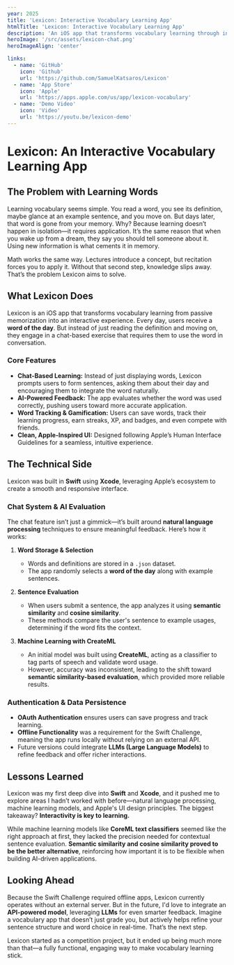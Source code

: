 ```yaml
---
year: 2025
title: 'Lexicon: Interactive Vocabulary Learning App'
htmlTitle: 'Lexicon: Interactive Vocabulary Learning App'
description: 'An iOS app that transforms vocabulary learning through interactive chat-based exercises and AI-powered feedback.'
heroImage: '/src/assets/lexicon-chat.png'
heroImageAlign: 'center'

links:
  - name: 'GitHub'
    icon: 'Github'
    url: 'https://github.com/SamuelKatsaros/Lexicon'
  - name: 'App Store'
    icon: 'Apple'
    url: 'https://apps.apple.com/us/app/lexicon-vocabulary'
  - name: 'Demo Video' 
    icon: 'Video'
    url: 'https://youtu.be/lexicon-demo'
---
```


# Lexicon: An Interactive Vocabulary Learning App

## The Problem with Learning Words  

Learning vocabulary seems simple. You read a word, you see its definition, maybe glance at an example sentence, and you move on. But days later, that word is gone from your memory. Why? Because learning doesn’t happen in isolation—it requires application. It’s the same reason that when you wake up from a dream, they say you should tell someone about it. Using new information is what cements it in memory.  

Math works the same way. Lectures introduce a concept, but recitation forces you to apply it. Without that second step, knowledge slips away. That’s the problem Lexicon aims to solve.  

## What Lexicon Does  

Lexicon is an iOS app that transforms vocabulary learning from passive memorization into an interactive experience. Every day, users receive a **word of the day**. But instead of just reading the definition and moving on, they engage in a chat-based exercise that requires them to use the word in conversation.  

### Core Features  

- **Chat-Based Learning:** Instead of just displaying words, Lexicon prompts users to form sentences, asking them about their day and encouraging them to integrate the word naturally.  
- **AI-Powered Feedback:** The app evaluates whether the word was used correctly, pushing users toward more accurate application.  
- **Word Tracking & Gamification:** Users can save words, track their learning progress, earn streaks, XP, and badges, and even compete with friends.  
- **Clean, Apple-Inspired UI:** Designed following Apple’s Human Interface Guidelines for a seamless, intuitive experience.  

## The Technical Side  

Lexicon was built in **Swift** using **Xcode**, leveraging Apple’s ecosystem to create a smooth and responsive interface.  

### Chat System & AI Evaluation  

The chat feature isn’t just a gimmick—it’s built around **natural language processing** techniques to ensure meaningful feedback. Here’s how it works:  

1. **Word Storage & Selection**  
   - Words and definitions are stored in a `.json` dataset.  
   - The app randomly selects a **word of the day** along with example sentences.  

2. **Sentence Evaluation**  
   - When users submit a sentence, the app analyzes it using **semantic similarity** and **cosine similarity**.  
   - These methods compare the user's sentence to example usages, determining if the word fits the context.  

3. **Machine Learning with CreateML**  
   - An initial model was built using **CreateML**, acting as a classifier to tag parts of speech and validate word usage.  
   - However, accuracy was inconsistent, leading to the shift toward **semantic similarity-based evaluation**, which provided more reliable results.  

### Authentication & Data Persistence  

- **OAuth Authentication** ensures users can save progress and track learning.  
- **Offline Functionality** was a requirement for the Swift Challenge, meaning the app runs locally without relying on an external API.  
- Future versions could integrate **LLMs (Large Language Models)** to refine feedback and offer richer interactions.  

## Lessons Learned  

Lexicon was my first deep dive into **Swift** and **Xcode**, and it pushed me to explore areas I hadn’t worked with before—natural language processing, machine learning models, and Apple's UI design principles. The biggest takeaway? **Interactivity is key to learning.**  

While machine learning models like **CoreML text classifiers** seemed like the right approach at first, they lacked the precision needed for contextual sentence evaluation. **Semantic similarity and cosine similarity proved to be the better alternative**, reinforcing how important it is to be flexible when building AI-driven applications.  

## Looking Ahead  

Because the Swift Challenge required offline apps, Lexicon currently operates without an external server. But in the future, I'd love to integrate an **API-powered model**, leveraging **LLMs** for even smarter feedback. Imagine a vocabulary app that doesn’t just grade you, but actively helps refine your sentence structure and word choice in real-time. That’s the next step.  

Lexicon started as a competition project, but it ended up being much more than that—a fully functional, engaging way to make vocabulary learning stick.  
